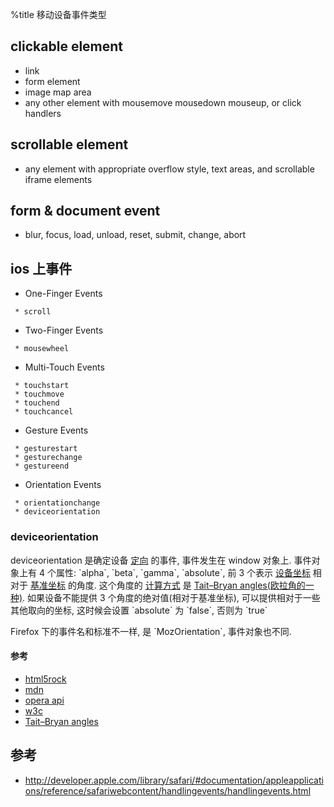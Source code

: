 %title 移动设备事件类型 

== clickable element ==
* link
* form element
* image map area
* any other element with mousemove mousedown mouseup, or click handlers

== scrollable element ==
* any element with appropriate overflow style, text areas, and scrollable iframe elements

== form & document event ==
* blur, focus, load, unload, reset, submit, change, abort


== ios 上事件 ==
* One-Finger Events
  * scroll
* Two-Finger Events
  * mousewheel
* Multi-Touch Events
  * touchstart
  * touchmove
  * touchend
  * touchcancel
* Gesture Events
  * gesturestart
  * gesturechange
  * gestureend
* Orientation Events
  * orientationchange
  * deviceorientation

=== deviceorientation ===

deviceorientation 是确定设备 [[http://zh.wikipedia.org/wiki/%E5%AE%9A%E5%90%91_(%E5%B9%BE%E4%BD%95)|定向]] 的事件, 事件发生在 window 对象上. 事件对象上有 4 个属性:
`alpha`, `beta`, `gamma`, `absolute`, 前 3 个表示 [[https://developer.mozilla.org/en-US/docs/Web/Guide/DOM/Events/Orientation_and_motion_data_explained?redirectlocale=en-US&redirectslug=DOM%2FOrientation_and_motion_data_explained#Device_coordinate_frame|设备坐标]] 相对于 [[https://developer.mozilla.org/en-US/docs/Web/Guide/DOM/Events/Orientation_and_motion_data_explained?redirectlocale=en-US&redirectslug=DOM%2FOrientation_and_motion_data_explained#Earth_coordinate_frame|基准坐标]] 的角度. 这个角度的 [[http://dev.w3.org/geo/api/spec-source-orientation.html#deviceorientation|计算方式]] 是 [[http://en.wikipedia.org/wiki/Tait-Bryan_angles#Tait.E2.80.93Bryan_angles|Tait–Bryan angles(欧拉角的一种)]].  如果设备不能提供 3 个角度的绝对值(相对于基准坐标), 可以提供相对于一些其他取向的坐标, 这时候会设置 `absolute` 为 `false`, 否则为 `true`

Firefox 下的事件名和标准不一样, 是 `MozOrientation`, 事件对象也不同.  

==== 参考 ====
* [[http://www.html5rocks.com/en/tutorials/device/orientation/|html5rock]]
* [[https://developer.mozilla.org/en-US/docs/Web/Guide/DOM/Events/Orientation_and_motion_data_explained?redirectlocale=en-US&redirectslug=DOM%2FOrientation_and_motion_data_explained#Earth_coordinate_frame|mdn]]
* [[http://dev.opera.com/articles/view/w3c-device-orientation-api/|opera api]]
* [[http://dev.w3.org/geo/api/spec-source-orientation.html|w3c]]
* [[http://en.wikipedia.org/wiki/Tait-Bryan_angles#Tait.E2.80.93Bryan_angles|Tait–Bryan angles]]





== 参考 ==
* http://developer.apple.com/library/safari/#documentation/appleapplications/reference/safariwebcontent/handlingevents/handlingevents.html

